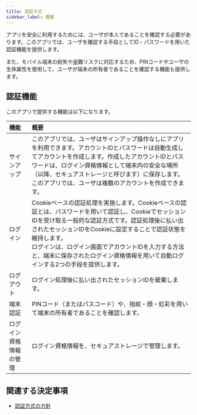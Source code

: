 ```yaml
---
title: 認証方式
sidebar_label: 概要
---
```


アプリを安全に利用するためには、ユーザが本人であることを確認する必要があります。このアプリでは、ユーザを確認する手段としてID・パスワードを用いた認証機能を提供します。

また、モバイル端末の紛失や盗難リスクに対応するため、PINコードやユーザの生体属性を使用して、ユーザが端末の所有者であることを確認する機能も提供します。

## 認証機能

このアプリで提供する機能は以下になります。

| 機能 | 概要 |
|:--|:--|
| サインアップ | このアプリでは、ユーザはサインアップ操作なしにアプリを利用できます。アカウントIDとパスワードは自動生成してアカウントを作成します。作成したアカウントIDとパスワードは、ログイン資格情報として端末内の安全な場所（以降、セキュアストレージと呼びます）に保存します。<br/>このアプリでは、ユーザは複数のアカウントを作成できます。|
| ログイン | Cookieベースの認証処理を実施します。Cookieベースの認証とは、パスワードを用いて認証し、CookieでセッションIDを受け取る一般的な認証方式です。認証処理後に払い出されたセッションIDをCookieに設定することで認証状態を維持します。<br/>ログインは、ログイン画面でアカウントIDを入力する方法と、端末に保存されたログイン資格情報を用いて自動ログインする2つの手段を提供します。
| ログアウト | ログイン処理後に払い出されたセッションIDを破棄します。|
| 端末認証 | PINコード（またはパスコード）や、指紋・顔・虹彩を用いて端末の所有者であることを確認します。 |
| ログイン資格情報の管理 | ログイン資格情報を、セキュアストレージで管理します。 |

## 関連する決定事項

- [認証方式の方針](../../decisions/adr-007-auth.mdx)
